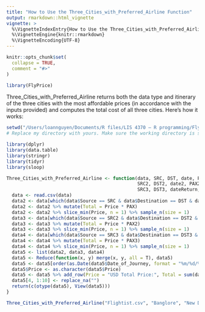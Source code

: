 ```yaml
---
title: "How to Use the Three_Cities_with_Preferred_Airline Function"
output: rmarkdown::html_vignette
vignette: >
  %\VignetteIndexEntry{How to Use the Three_Cities_with_Preferred_Airline Function}
  %\VignetteEngine{knitr::rmarkdown}
  %\VignetteEncoding{UTF-8}
---
```


```r
knitr::opts_chunk$set(
  collapse = TRUE,
  comment = "#>"
)
```

```r
library(FlyPrice)
```

Three_Cities_with_Preferred_Airline returns both the data type and itinerary of the three cities with the most affordable prices (in accordance with the inputs provided) and computes the total cost of all three cities. Here's how it works:

```r
setwd("/Users/loannguyen/Documents/R files/LIS 4370 – R programming/FlyPrice") # This is my directory.
# Replace my directory with yours. Make sure the working directory is set correctly

library(dplyr)
library(data.table)
library(stringr)
library(tidyr)
library(sloop)

Three_Cities_with_Preferred_Airline <- function(data, SRC, DST, date, PAX, airline,
                                                SRC2, DST2, date2, PAX2, airline2,
                                                SRC3, DST3, dateReturn, PAX3, airline3) {
  data <- read.csv(data)
  data2 <- data[which(data$Source == SRC & data$Destination == DST & data$Date_of_Journey == date & data$Airline == airline),]
  data2 <- data2 %>% mutate(Total = Price * PAX)
  data2 <- data2 %>% slice_min(Price, n = 1) %>% sample_n(size = 1)
  data3 <- data[which(data$Source == SRC2 & data$Destination == DST2 & data$Date_of_Journey == date2 & data$Airline == airline2),]
  data3 <- data3 %>% mutate(Total = Price * PAX2)
  data3 <- data3 %>% slice_min(Price, n = 1) %>% sample_n(size = 1)
  data4 <- data[which(data$Source == SRC3 & data$Destination == DST3 & data$Date_of_Journey == dateReturn & data$Airline == airline3),]
  data4 <- data4 %>% mutate(Total = Price * PAX3)
  data4 <- data4 %>% slice_min(Price, n = 1) %>% sample_n(size = 1)
  data5 <- list(data2, data3, data4)
  data5 <- Reduce(function(x, y) merge(x, y, all = T), data5)
  data5 <- data5[order(as.Date(data5$Date_of_Journey, format = "%m/%d/%Y")),]
  data5$Price <- as.character(data5$Price)
  data5 <- data5 %>% add_row(Price = "USD Total Price:", Total = sum(data5$Total))
  data5[4, 1:10] <- replace_na("")
  return(c(otype(data5), View(data5)))
}

Three_Cities_with_Preferred_Airline("Flightist.csv", "Banglore", "New Delhi", "03/21/2019", 7, "IndiGo", "Mumbai", "Hyderabad", "04/03/2019", 3, "IndiGo", "Kolkata", "Banglore", "05/18/2019", 5, "IndiGo")
```
